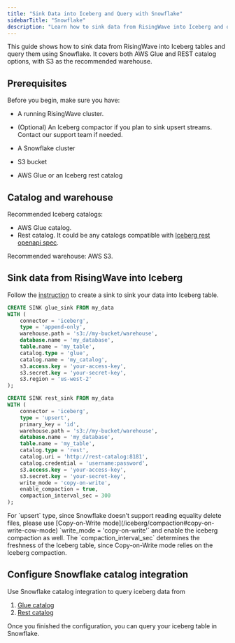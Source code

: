 ```yaml
---
title: "Sink Data into Iceberg and Query with Snowflake"
sidebarTitle: "Snowflake"
description: "Learn how to sink data from RisingWave into Iceberg and query it using Snowflake."
---
```


This guide shows how to sink data from RisingWave into Iceberg tables and query them using Snowflake. It covers both AWS Glue and REST catalog options, with S3 as the recommended warehouse.

## Prerequisites

Before you begin, make sure you have:

- A running RisingWave cluster.

- (Optional) An Iceberg compactor if you plan to sink upsert streams. Contact our support team if needed.

- A Snowflake cluster

- S3 bucket

- AWS Glue or an Iceberg rest catalog

## Catalog and warehouse

Recommended Iceberg catalogs:

- AWS Glue catalog.
- Rest catalog. It could be any catalogs compatible with [Iceberg rest openapi spec](https://github.com/apache/iceberg/blob/main/open-api/rest-catalog-open-api.yaml).

Recommended warehouse: AWS S3.

## Sink data from RisingWave into Iceberg

Follow the [instruction](/iceberg/deliver-to-iceberg#use-with-different-storage-backends) to create a sink to sink your data into Iceberg table.

```sql Glue + S3 (append-only)
CREATE SINK glue_sink FROM my_data
WITH (
    connector = 'iceberg',
    type = 'append-only',
    warehouse.path = 's3://my-bucket/warehouse',
    database.name = 'my_database',
    table.name = 'my_table',
    catalog.type = 'glue',
    catalog.name = 'my_catalog',
    s3.access.key = 'your-access-key',
    s3.secret.key = 'your-secret-key',
    s3.region = 'us-west-2'
);
```

```sql Rest catalog + S3
CREATE SINK rest_sink FROM my_data
WITH (
    connector = 'iceberg',
    type = 'upsert',
    primary_key = 'id',
    warehouse.path = 's3://my-bucket/warehouse',
    database.name = 'my_database',
    table.name = 'my_table',
    catalog.type = 'rest',
    catalog.uri = 'http://rest-catalog:8181',
    catalog.credential = 'username:password',
    s3.access.key = 'your-access-key',
    s3.secret.key = 'your-secret-key',
    write_mode = 'copy-on-write',
    enable_compaction = true,
    compaction_interval_sec = 300
);
```

<Note>
For `upsert` type, since Snowflake doesn’t support reading equality delete files, please use [Copy-on-Write mode](/iceberg/compaction#copy-on-write-cow-mode) `write_mode = 'copy-on-write'` and enable the iceberg compaction as well. The `compaction_interval_sec` determines the freshness of the Iceberg table, since Copy-on-Write mode relies on the Iceberg compaction.
</Note>

## Configure Snowflake catalog integration

Use Snowflake catalog integration to query iceberg data from

1. [Glue catalog](https://docs.snowflake.com/en/user-guide/tables-iceberg-configure-catalog-integration-glue)
2. [Rest catalog](https://docs.snowflake.com/en/user-guide/tables-iceberg-configure-catalog-integration-rest)

Once you finished the configuration, you can query your iceberg table in Snowflake.

